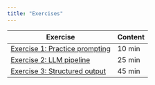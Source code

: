 ```yaml
---
title: "Exercises"
---
```


| Exercise | Content |
|-------|--------|
| [Exercise 1: Practice prompting](exercise-1/index.qmd) | 10 min |
| [Exercise 2: LLM pipeline](exercise-2/index.qmd) | 25 min |
| [Exercise 3: Structured output](exercise-3/index.qmd) | 45 min |